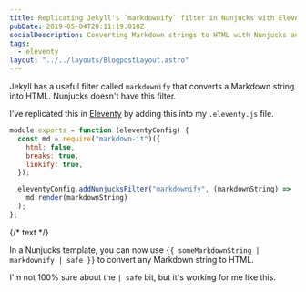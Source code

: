 ```yaml
---
title: Replicating Jekyll's `markdownify` filter in Nunjucks with Eleventy
pubDate: 2019-05-04T20:11:19.010Z
socialDescription: Converting Markdown strings to HTML with Nunjucks and Eleventy
tags:
  - eleventy
layout: "../../layouts/BlogpostLayout.astro"
---
```


Jekyll has a useful filter called `markdownify` that converts a Markdown string into HTML. Nunjucks doesn't have this filter.

I've replicated this in [Eleventy](https://www.11ty.io) by adding this into my `.eleventy.js` file.

```js
module.exports = function (eleventyConfig) {
  const md = require("markdown-it")({
    html: false,
    breaks: true,
    linkify: true,
  });

  eleventyConfig.addNunjucksFilter("markdownify", (markdownString) =>
    md.render(markdownString)
  );
};
```

{/* text */}

In a Nunjucks template, you can now use `{{ someMarkdownString | markdownify | safe }}` to convert any Markdown string to HTML.

I'm not 100% sure about the `| safe` bit, but it's working for me like this.
